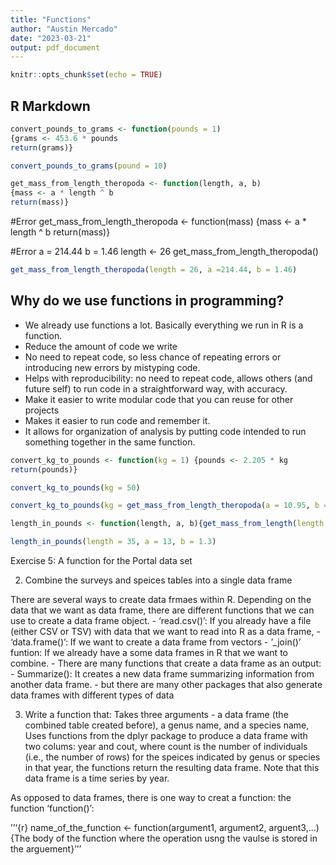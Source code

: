 ```yaml
---
title: "Functions"
author: "Austin Mercado"
date: "2023-03-21"
output: pdf_document
---
```


```r
knitr::opts_chunk$set(echo = TRUE)
```

## R Markdown

```r
convert_pounds_to_grams <- function(pounds = 1)
{grams <- 453.6 * pounds
return(grams)}
```

```r
convert_pounds_to_grams(pound = 10)
```

```r
get_mass_from_length_theropoda <- function(length, a, b)
{mass <- a * length ^ b
return(mass)}
```

#Error
get_mass_from_length_theropoda <- function(mass)
{mass <- a * length ^ b
return(mass)}

#Error
a = 214.44
b = 1.46
length <- 26
get_mass_from_length_theropoda()

```r
get_mass_from_length_theropoda(length = 26, a =214.44, b = 1.46)
```

## Why do we use functions in programming?

- We already use functions a lot. Basically everything we run in R is a function. 
- Reduce the amount of code we write 
- No need to repeat code, so less chance of repeating errors or introducing new errors
by mistyping code. 
- Helps with reproducibility: no need to repeat code, allows others (and future self) to run code in a straightforward way, with accuracy.
- Make it easier to write modular code that you can reuse for other projects
- Makes it easier to run code and remember it.
- It allows for organization of analysis by putting code intended to run something together in the same function.

```r
convert_kg_to_pounds <- function(kg = 1) {pounds <- 2.205 * kg  
return(pounds)}
```

```r
convert_kg_to_pounds(kg = 50)
```

```r
convert_kg_to_pounds(kg = get_mass_from_length_theropoda(a = 10.95, b = 2.64, length = 12))
```

```r
length_in_pounds <- function(length, a, b){get_mass_from_length(length = length, a = a, b = b) %>% convert_kg_to_pounds()}
```

```r
length_in_pounds(length = 35, a = 13, b = 1.3)
```

Exercise 5: A function for the Portal data set

2. Combine the surveys and speices tables into a single data frame

There are several ways to create data frmaes within R. Depending on the data that we want as data frame, there are different functions that we can use to create a data frame object. 
- 'read.csv()': If you already have a file (either CSV or TSV) with data that we want to read into R as a data frame, 
- 'data.frame()': If we want to create a data frame from vectors
- '_join()' funtion: If we already have a some data frames in R that we want to combine.
- There are many functions that create a data frame as an output: 
    - Summarize(): It creates a new data frame summarizing information from another data frame.
    - but there are many other packages that also generate data frames with different types of data

3. Write a function that: 
Takes three arguments - a data frame (the combined table created before), a genus name, and a species name, 
Uses functions from the dplyr package to produce a data frame with two colums: year and cout, where count is the number of individuals (i.e., the number of rows) for the speices indicated by genus or species in that year, the functions return the resulting data frame. Note that this data frame is a time series by year. 

As opposed to data frames, there is one way to creat a function: the function 'function()':

'''{r}
name_of_the_function <- function(argument1, argument2, arguent3,...){The body of the function where the operation usng the vaulse is stored in the arguement}
'''

